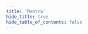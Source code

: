 ```yaml
---
title: 'Mantra'
hide_title: true
hide_table_of_contents: false
---
```



<ChainLayout>
  <ChainHero
    name="Mantra"
    iconUrl="img/mantra-icon.svg"
    bgColor=""
    scope="testnet"
    chainId="mantra-dukong-1"
    nodeVersion="v4.0.0"
    token=""
    stakeUrl=""
    restakeUrl=""
    websiteUrl="https://www.mantrachain.io/"
    githubUrl="https://github.com/MANTRA-Finance/public"
    xUrl="https://twitter.com/MANTRA_Chain"
    discordUrl="https://discord.gg/gfks4TwAJV"
  />

  <ProductLinks
    appUrl=""
    appImageUrl="img/products/"
    explorerUrl=""
    faucetUrl=""
  />

  <ToolsGrid
    chainName="mantra"
    scope="testnet"
    showInstall={true}
    showUpgrade={true}
    showGenesis={true}
    showCli={true}
    showEndpoints={true}
    showStateSync={true}
    showSnapshot={true}
    showLivePeers={true}
    showSeed={true}
    showAddressBook={true}
    showExplorersList={false}
    showPublicEndpoints={false}
    showUsefulTools={false}
    showUpgradeWatcher={false}
  />

</ChainLayout>
